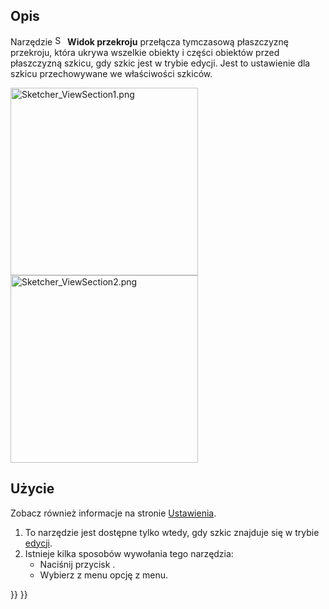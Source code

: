 <languages/>

{{Docnav/pl
|[[Sketcher_ViewSketch/pl|Widok szkicu]]
|[[Sketcher_Grid/pl|Przełącz widoczność siatki]]
|[[Sketcher_Workbench/pl|środowisko pracy Szkicownik]]
|IconL=Sketcher_ViewSketch.svg
|IconR=Sketcher_Grid.svg‎
|IconC=Workbench_Sketcher.svg
}}

{{GuiCommand/pl
|Name=Sketcher ViewSection
|Name/pl=Szkicownik: Widok przekroju
|MenuLocation=Szkic → Widok przekroju
|Workbenches=[[Sketcher_Workbench/pl|Szkicownik]]
|Shortcut={{KEY|Q}} {{KEY|S}}
|Version=0.18
}}

<span id="Description"></span>
==Opis==

Narzędzie [[Image:Sketcher_ViewSection.svg|16px]] '''Widok przekroju''' przełącza tymczasową płaszczyznę przekroju, która ukrywa wszelkie obiekty i części obiektów przed płaszczyzną szkicu, gdy szkic jest w trybie edycji. Jest to ustawienie dla szkicu przechowywane we właściwości {{PropertyView|Widok przekroju}} szkiców.

[[File:Sketcher ViewSection1.png|300px]] [[File:Sketcher ViewSection2.png|300px]]
{{Caption|Częściowo ukryty szkic i w pełni widoczny szkic}}

<span id="Usage"></span>
==Użycie==

Zobacz również informacje na stronie [[Sketcher_Preferences/pl#Wyświetlanie|Ustawienia]].

# To narzędzie jest dostępne tylko wtedy, gdy szkic znajduje się w trybie [[Sketcher_EditSketch/pl|edycji]].
# Istnieje kilka sposobów wywołania tego narzędzia:
#* Naciśnij przycisk {{Button|[[Image:Sketcher_ViewSection.svg|16px]] '''Widok przekroju'''}}.
#* Wybierz z menu opcję {{MenuCommand|Szkic → [[Image:Sketcher_ViewSection.svg|16px]] Widok przekroju}} z menu.


{{Docnav/pl
|[[Sketcher_ViewSketch/pl|Widok szkicu]]
|[[Sketcher_Grid/pl|Przełącz widoczność siatki]]
|[[Sketcher_Workbench/pl|środowisko pracy Szkicownik]]
|IconL=Sketcher_ViewSketch.svg
|IconR=Sketcher_Grid.svg‎
|IconC=Workbench_Sketcher.svg
}}

{{Sketcher_Tools_navi{{#translation:}}}}
{{Userdocnavi{{#translation:}}}}